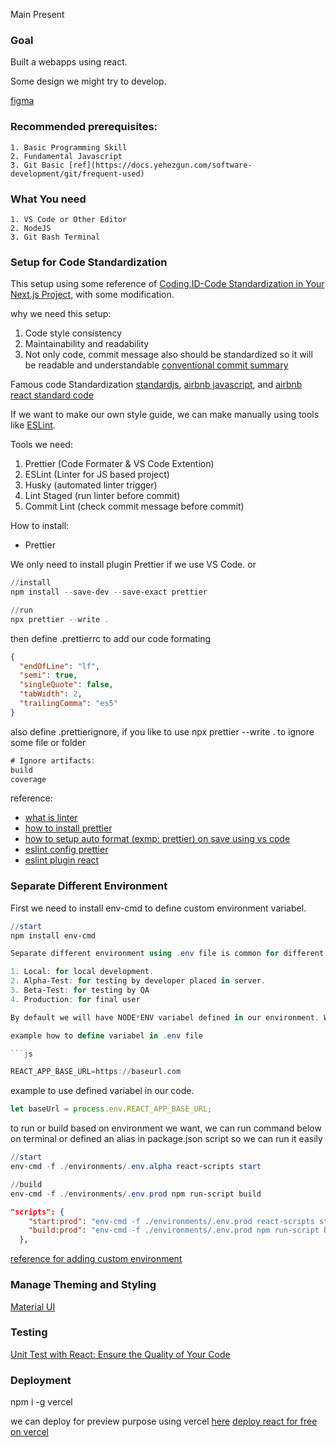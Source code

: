 
<Callout emoji="👾">Main Present</Callout>

### Goal

Built a webapps using react.

Some design we might try to develop.

[figma](<https://www.figma.com/file/SMlMAliyv0SitPruqIq5RN/Music-player-App-Design-%7C-Free-to-use-(Community)?node-id=8%3A1155&t=NNlJMBEOa4PPXx05-1>)

### Recommended prerequisites:

    1. Basic Programming Skill
    2. Fundamental Javascript
    3. Git Basic [ref](https://docs.yehezgun.com/software-development/git/frequent-used)

### What You need

    1. VS Code or Other Editor
    2. NodeJS
    3. Git Bash Terminal

### Setup for Code Standardization

This setup using some reference of [Coding.ID-Code Standardization in Your Next.js Project](https://youtu.be/kvFdYB-ofkE), with some modification.

why we need this setup:

1. Code style consistency
2. Maintainability and readability
3. Not only code, commit message also should be standardized so it will be readable and understandable [conventional commit summary](https://www.conventionalcommits.org/en/v1.0.0/#summary)

Famous code Standardization [standardjs](https://standardjs.com/), [airbnb javascript](https://airbnb.io/javascript/), and [airbnb react standard code](https://airbnb.io/javascript/react/)

If we want to make our own style guide, we can make manually using tools like [ESLint](https://eslint.org/).

Tools we need:

1.  Prettier (Code Formater & VS Code Extention)
2.  ESLint (Linter for JS based project)
3.  Husky (automated linter trigger)
4.  Lint Staged (run linter before commit)
5.  Commit Lint (check commit message before commit)

How to install:

- Prettier

We only need to install plugin Prettier if we use VS Code. or

```powershell
//install
npm install --save-dev --save-exact prettier

//run
npx prettier --write .
```

then define .prettierrc to add our code formating

```json
{
  "endOfLine": "lf",
  "semi": true,
  "singleQuote": false,
  "tabWidth": 2,
  "trailingComma": "es5"
}
```

also define .prettierignore, if you like to use npx prettier --write . to ignore some file or folder

```js
# Ignore artifacts:
build
coverage
```

reference:

- [what is linter](https://www.testim.io/blog/what-is-a-linter-heres-a-definition-and-quick-start-guide/)
- [how to install prettier](<[link](https://prettier.io/docs/en/install.html)>)
- [how to setup auto format (exmp: prettier) on save using vs code](https://www.educative.io/answers/how-to-set-up-prettier-and-automatic-formatting-on-vs-code)
- [eslint config prettier](https://github.com/prettier/eslint-config-prettier#installation)
- [eslint plugin react](https://github.com/jsx-eslint/eslint-plugin-react)

### Separate Different Environment

First we need to install env-cmd to define custom environment variabel.

````powershell
//start
npm install env-cmd

Separate different environment using .env file is common for different stage of development. Common Environment used are:

1. Local: for local development.
2. Alpha-Test: for testing by developer placed in server.
3. Beta-Test: for testing by QA
4. Production: for final user

By default we will have NODE*ENV variabel defined in our environment. We can define custom variabel in .env file using prefix REACT_APP*, also we can have multiple .env file to match defined environment exmp: .env.alpha, .env.production, etc.

example how to define variabel in .env file

```js

REACT_APP_BASE_URL=https://baseurl.com

````

example to use defined variabel in our code.

```js
let baseUrl = process.env.REACT_APP_BASE_URL;
```

to run or build based on environment we want, we can run command below on terminal or defined an alias in package.json script so we can run it easily

```powershell
//start
env-cmd -f ./environments/.env.alpha react-scripts start

//build
env-cmd -f ./environments/.env.prod npm run-script build
```

```json
"scripts": {
    "start:prod": "env-cmd -f ./environments/.env.prod react-scripts start",
    "build:prod": "env-cmd -f ./environments/.env.prod npm run-script build",
  },
```

[reference for adding custom environment](https://create-react-app.dev/docs/adding-custom-environment-variables/)

### Manage Theming and Styling

[Material UI](https://mui.com/material-ui/customization/theming/)

### Testing

[Unit Test with React: Ensure the Quality of Your Code](https://coding.id/event/unit-test-with-react-ensure-the-quality-of-your-code-q76dlg9ztmy2)

### Deployment

npm i -g vercel

we can deploy for preview purpose using vercel [here](https://github.com/vercel/examples/tree/main/ci-cd/github-actions)
[deploy react for free on vercel](https://blog.logrocket.com/deploy-react-app-for-free-using-vercel/)
